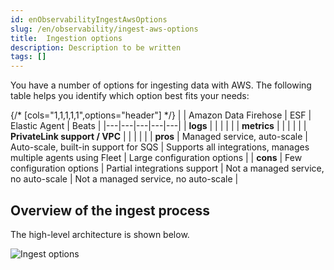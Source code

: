 ```yaml
---
id: enObservabilityIngestAwsOptions
slug: /en/observability/ingest-aws-options
title:  Ingestion options
description: Description to be written
tags: []
---
```


<div id="ingest-aws-options"></div>

You have a number of options for ingesting data with AWS. The following table helps you identify which option best fits your needs:

{/* [cols="1,1,1,1,1",options="header"] */}
|  | Amazon Data Firehose | ESF | Elastic Agent | Beats   |
|---|---|---|---|---|
| **logs** | <DocIcon type="check" title="Yes" /> | <DocIcon type="check" title="Yes" /> | <DocIcon type="check" title="Yes" /> | <DocIcon type="check" title="Yes" />  |
| **metrics** | <DocIcon type="cross" title="No" /> | <DocIcon type="cross" title="No" /> | <DocIcon type="check" title="Yes" /> | <DocIcon type="check" title="Yes" />  |
| **PrivateLink support / VPC** | <DocIcon type="cross" title="No" /> | <DocIcon type="check" title="Yes" /> | <DocIcon type="check" title="Yes" /> | <DocIcon type="check" title="Yes" />  |
| **pros** | Managed service, auto-scale | Auto-scale, built-in support for SQS | Supports all integrations, manages multiple agents using Fleet | Large configuration options  |
| **cons** | Few configuration options | Partial integrations support | Not a managed service, no auto-scale | Not a managed service, no auto-scale  |

<div id="overview_of_the_ingest_process"></div>

## Overview of the ingest process

The high-level architecture is shown below.

![Ingest options](images/ingest-options-overview.png)
